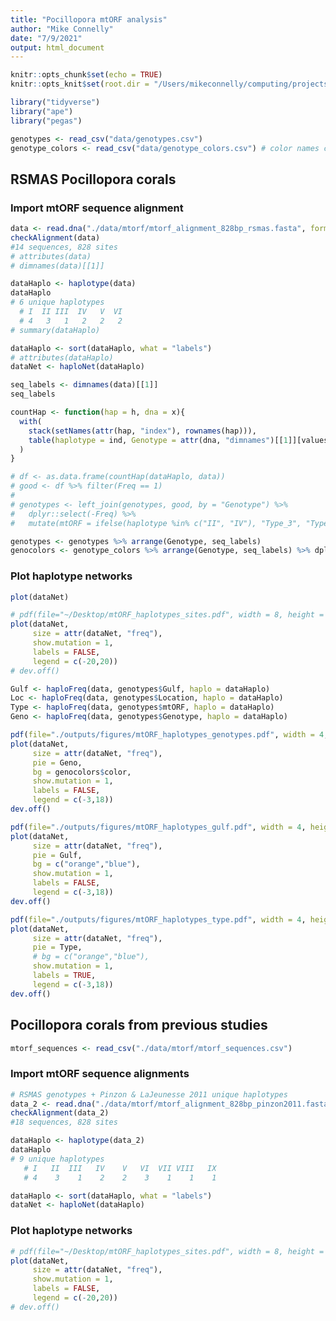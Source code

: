 ```yaml
---
title: "Pocillopora mtORF analysis"
author: "Mike Connelly"
date: "7/9/2021"
output: html_document
---
```


```r
knitr::opts_chunk$set(echo = TRUE)
knitr::opts_knit$set(root.dir = "/Users/mikeconnelly/computing/projects/anti_phys")
```
```r
library("tidyverse")
library("ape")
library("pegas")
```
```r
genotypes <- read_csv("data/genotypes.csv")
genotype_colors <- read_csv("data/genotype_colors.csv") # color names csv corresponding to excel sheet colors
```
## RSMAS Pocillopora corals
### Import mtORF sequence alignment 
```r
data <- read.dna("./data/mtorf/mtorf_alignment_828bp_rsmas.fasta", format = "fasta")
checkAlignment(data)
#14 sequences, 828 sites
# attributes(data)
# dimnames(data)[[1]]
```
```r
dataHaplo <- haplotype(data)
dataHaplo
# 6 unique haplotypes
  # I  II III  IV   V  VI 
  # 4   3   1   2   2   2 
# summary(dataHaplo)
```
```r
dataHaplo <- sort(dataHaplo, what = "labels")
# attributes(dataHaplo)
dataNet <- haploNet(dataHaplo)
```
```r
seq_labels <- dimnames(data)[[1]]
seq_labels
```
```r
countHap <- function(hap = h, dna = x){
  with(
    stack(setNames(attr(hap, "index"), rownames(hap))),
    table(haplotype = ind, Genotype = attr(dna, "dimnames")[[1]][values])
  )
}
```
```r
# df <- as.data.frame(countHap(dataHaplo, data))
# good <- df %>% filter(Freq == 1)
# 
# genotypes <- left_join(genotypes, good, by = "Genotype") %>% 
#   dplyr::select(-Freq) %>% 
#   mutate(mtORF = ifelse(haplotype %in% c("II", "IV"), "Type_3", "Type_1"))
```
```r
genotypes <- genotypes %>% arrange(Genotype, seq_labels)
genocolors <- genotype_colors %>% arrange(Genotype, seq_labels) %>% dplyr::select(color)
```

### Plot haplotype networks
```r
plot(dataNet)
```
```r
# pdf(file="~/Desktop/mtORF_haplotypes_sites.pdf", width = 8, height = 10, pointsize = 10)
plot(dataNet,
     size = attr(dataNet, "freq"),
     show.mutation = 1,
     labels = FALSE,
     legend = c(-20,20))
# dev.off()
```
```r
Gulf <- haploFreq(data, genotypes$Gulf, haplo = dataHaplo)
Loc <- haploFreq(data, genotypes$Location, haplo = dataHaplo)
Type <- haploFreq(data, genotypes$mtORF, haplo = dataHaplo)
Geno <- haploFreq(data, genotypes$Genotype, haplo = dataHaplo)
```
```r
pdf(file="./outputs/figures/mtORF_haplotypes_genotypes.pdf", width = 4, height = 5, pointsize = 6)
plot(dataNet,
     size = attr(dataNet, "freq"),
     pie = Geno,
     bg = genocolors$color,
     show.mutation = 1,
     labels = FALSE,
     legend = c(-3,18))
dev.off()
```
```r
pdf(file="./outputs/figures/mtORF_haplotypes_gulf.pdf", width = 4, height = 5, pointsize = 6)
plot(dataNet,
     size = attr(dataNet, "freq"),
     pie = Gulf,
     bg = c("orange","blue"),
     show.mutation = 1,
     labels = FALSE,
     legend = c(-3,18))
dev.off()
```
```r
pdf(file="./outputs/figures/mtORF_haplotypes_type.pdf", width = 4, height = 5, pointsize = 6)
plot(dataNet,
     size = attr(dataNet, "freq"),
     pie = Type,
     # bg = c("orange","blue"),
     show.mutation = 1,
     labels = TRUE,
     legend = c(-3,18))
dev.off()
```
## Pocillopora corals from previous studies
```r
mtorf_sequences <- read_csv("./data/mtorf/mtorf_sequences.csv")
```
### Import mtORF sequence alignments
```r
# RSMAS genotypes + Pinzon & LaJeunesse 2011 unique haplotypes
data_2 <- read.dna("./data/mtorf/mtorf_alignment_828bp_pinzon2011.fasta", format = "fasta")
checkAlignment(data_2)
#18 sequences, 828 sites
```
```r
dataHaplo <- haplotype(data_2)
dataHaplo
# 9 unique haplotypes
   # I   II  III   IV    V   VI  VII VIII   IX 
   # 4    3    1    2    2    3    1    1    1 
```
```r
dataHaplo <- sort(dataHaplo, what = "labels")
dataNet <- haploNet(dataHaplo)
```

### Plot haplotype networks
```r
# pdf(file="~/Desktop/mtORF_haplotypes_sites.pdf", width = 8, height = 10, pointsize = 10)
plot(dataNet,
     size = attr(dataNet, "freq"),
     show.mutation = 1,
     labels = FALSE,
     legend = c(-20,20))
# dev.off()
```
